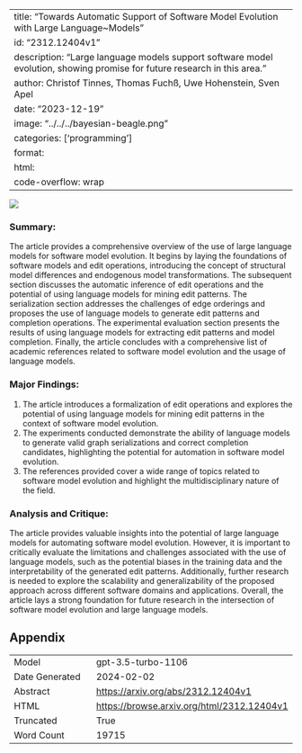 
---
title: "Towards Automatic Support of Software Model Evolution with Large Language~Models"
id: "2312.12404v1"
description: "Large language models support software model evolution, showing promise for future research in this area."
author: Christof Tinnes, Thomas Fuchß, Uwe Hohenstein, Sven Apel
date: "2023-12-19"
image: "../../../bayesian-beagle.png"
categories: ['programming']
format:
  html:
    code-overflow: wrap
---

![](None)

### Summary:

The article provides a comprehensive overview of the use of large language models for software model evolution. It begins by laying the foundations of software models and edit operations, introducing the concept of structural model differences and endogenous model transformations. The subsequent section discusses the automatic inference of edit operations and the potential of using language models for mining edit patterns. The serialization section addresses the challenges of edge orderings and proposes the use of language models to generate edit patterns and completion operations. The experimental evaluation section presents the results of using language models for extracting edit patterns and model completion. Finally, the article concludes with a comprehensive list of academic references related to software model evolution and the usage of language models.

### Major Findings:
1. The article introduces a formalization of edit operations and explores the potential of using language models for mining edit patterns in the context of software model evolution.
2. The experiments conducted demonstrate the ability of language models to generate valid graph serializations and correct completion candidates, highlighting the potential for automation in software model evolution.
3. The references provided cover a wide range of topics related to software model evolution and highlight the multidisciplinary nature of the field.

### Analysis and Critique:
The article provides valuable insights into the potential of large language models for automating software model evolution. However, it is important to critically evaluate the limitations and challenges associated with the use of language models, such as the potential biases in the training data and the interpretability of the generated edit patterns. Additionally, further research is needed to explore the scalability and generalizability of the proposed approach across different software domains and applications. Overall, the article lays a strong foundation for future research in the intersection of software model evolution and large language models.

## Appendix

|          |          |
|----------|----------|
| Model     | gpt-3.5-turbo-1106       |
| Date Generated     | 2024-02-02       |
| Abstract | [https://arxiv.org/abs/2312.12404v1](https://arxiv.org/abs/2312.12404v1)        |
| HTML     | [https://browse.arxiv.org/html/2312.12404v1](https://browse.arxiv.org/html/2312.12404v1)       |
| Truncated       | True       |
| Word Count       | 19715       |